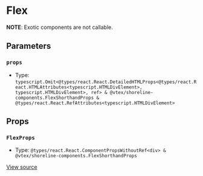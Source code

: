 # Flex

**NOTE**: Exotic components are not callable.

## Parameters

### `props`

- Type: `typescript.Omit<@types/react.React.DetailedHTMLProps<@types/react.React.HTMLAttributes<typescript.HTMLDivElement>, typescript.HTMLDivElement>, ref> & @vtex/shoreline-components.FlexShorthandProps & @types/react.React.RefAttributes<typescript.HTMLDivElement>`

## Props

### `FlexProps`

- Type: `@types/react.React.ComponentPropsWithoutRef<div> & @vtex/shoreline-components.FlexShorthandProps`

[View source](https://github.com/vtex/shoreline/blob/4b310ee4d/packages/components/src/flex/flex.tsx#L6)
